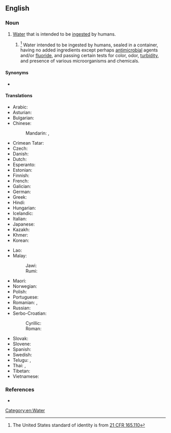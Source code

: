 ==English==
{{rfd|lang=en|SoP?}}
{{wikipedia}}
{{wikibooks}}

===Noun===
{{en-noun|-|s}}

# [[water|Water]] that is intended to be [[ingested]] by humans.
## {{lb|en|US|_|standard of identity}}<ref>The United States standard of identity is from [http://edocket.access.gpo.gov/cfr_2002/aprqtr/21cfr165.110.htm 21 CFR 165.110]</ref> Water intended to be ingested by humans, sealed in a container, having no added ingredients except perhaps [[antimicrobial]] agents and/or [[fluoride]], and passing certain tests for color, odor, [[turbidity]], and presence of various microorganisms and chemicals.

====Synonyms====
* {{l|en|potable}} {{l|en|water}}

====Translations====
{{trans-top|water for humans}}
* Arabic: {{t|ar|مَاء شُرْب}}
* Asturian: {{t|ast|agua potable|f}}
* Bulgarian: {{t|bg|питейна вода|f}}
* Chinese:
*: Mandarin: {{t+|cmn|飲用水|sc=Hani}}, {{t+|cmn|饮用水|tr=yǐnyòngshuǐ|sc=Hani}}
* Crimean Tatar: {{t|crh|içilgen suv}}
* Czech: {{t+|cs|pitná voda|f}}
* Danish: {{t+|da|drikkevand}}
* Dutch: {{t+|nl|drinkwater}}
* Esperanto: {{t|eo|trinkakvo}}
* Estonian: {{t|et|joogivesi}}
* Finnish: {{t+|fi|juomavesi}}
* French: {{t+|fr|eau potable|f}}
* Galician: {{t|gl|auga potable|f}}
* German: {{t+|de|Trinkwasser|n}}
* Greek: {{t|el|πόσιμο νερό|n}}
* Hindi: {{t-needed|hi}}
* Hungarian: {{t+|hu|ivóvíz}}
* Icelandic: {{t+|is|drykkjarvatn|n}}
* Italian: {{t|it|acqua potabile|f}}
* Japanese: {{t|ja|飲用水|tr=いんようすい, inyōsui}}
* Kazakh: {{t|kk|ауыз су|sc=Cyrl}}
* Khmer: {{t-needed|km}}
* Korean: {{t+|ko|음료수}}
{{trans-mid}}
* Lao: {{t+|lo|ນ້ຳດື່ມ}}
* Malay:
*: Jawi: {{t+|ms|اءير مينوم|sc=Arab}}
*: Rumi: {{t+|ms|air minum}}
* Maori: {{t|mi|wai inu}}
* Norwegian: {{t|no|drikkevann}}
* Polish: {{t|pl|woda do picia}}
* Portuguese: {{t|pt|[[água]] [[potável]]|f}}
* Romanian: {{t|ro|apă potabilă|f}}, {{t|ro|apă de băut|f}}
* Russian: {{t+|ru|питьева́я вода́|f}}
* Serbo-Croatian:
*: Cyrillic: {{t|sh|питка вода|f}}
*: Roman: {{t|sh|pitka voda|f}}
* Slovak: {{t|sk|pitná voda}}
* Slovene: {{t|sl|pitna voda|f}}
* Spanish: {{t|es|agua potable|f}}
* Swedish: {{t+|sv|dricksvatten}}
* Telugu: {{t+|te|తాగునీరు}}, {{t|te|త్రాగునీరు}}
* Thai: {{t|th|น้ำดื่ม}}, {{t|th|น้ำกิน}}
* Tibetan: {{t-needed|bo}}
* Vietnamese: {{t+|vi|nước uống}}
{{trans-bottom}}

===References===
<references />
* {{R:ODO|drinking_water}}

[[Category:en:Water]]